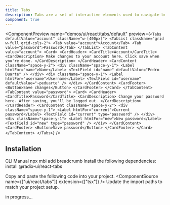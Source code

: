 ```yaml
---
title: Tabs
description: Tabs are a set of interactive elements used to navigate between different sections of a page.
component: true
---
```


<ComponentPreview
  name="demos/ui/react/tabs/default"
  preview={`<Tabs defaultValue="account" className="w-[400px]">
         <TabList className="grid w-full grid-cols-2">
            <Tab value="account">Account</Tab>
            <Tab value="password">Password</Tab>
         </TabList>
         <TabContent value="account">
            <Card>
               <CardHeader>
                  <CardTitle>Account</CardTitle>
                  <CardDescription>
                     Make changes to your account here. Click save when you're done.
                  </CardDescription>
               </CardHeader>
               <CardContent className="space-y-2">
                  <div className="space-y-1">
                     <Label htmlFor="name">Name</Label>
                     <TextField id="name" defaultValue="Pedro Duarte" />
                  </div>
                  <div className="space-y-1">
                     <Label htmlFor="username">Username</Label>
                     <TextField id="username" defaultValue="~peduarte" />
                  </div>
               </CardContent>
               <CardFooter>
                  <Button>Save changes</Button>
               </CardFooter>
            </Card>
         </TabContent>
         <TabContent value="password">
            <Card>
               <CardHeader>
                  <CardTitle>Password</CardTitle>
                  <CardDescription>
                     Change your password here. After saving, you'll be logged out.
                  </CardDescription>
               </CardHeader>
               <CardContent className="space-y-2">
                  <div className="space-y-1">
                     <Label htmlFor="current">Current password</Label>
                     <TextField id="current" type="password" />
                  </div>
                  <div className="space-y-1">
                     <Label htmlFor="new">New password</Label>
                     <TextField id="new" type="password" />
                  </div>
               </CardContent>
               <CardFooter>
                  <Button>Save password</Button>
               </CardFooter>
            </Card>
         </TabContent>
      </Tabs>`}
/>

## Installation

<Tabs defaultValue="cli">
<TabsList>
<TabsTrigger value="cli">
CLI
</TabsTrigger>
<TabsTrigger value="manual">  
Manual
</TabsTrigger>
</TabsList>

<TabsContent value="cli">
<Bash>
<BashCommand>npx</BashCommand> mbi add breadcrumb
</Bash>
</TabsContent>

<TabsContent value="manual">
<Steps>
<Step className='flex items-center gap-2 mb-2'>Install the following dependencies:<SelectPackageManager/></Step>

<Bash>
<PackageManager/> install @radix-ui/react-tabs
</Bash>

  <Step>Copy and paste the following code into your project.</Step>
  <ComponentSource name={["ui/react/tabs"]} extension={["tsx"]} />
  <Step>Update the import paths to match your project setup.</Step>
</Steps>
</TabsContent>
</Tabs>


in progress...

